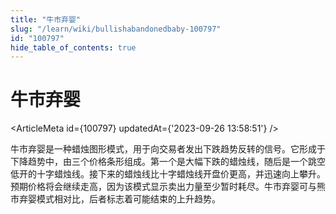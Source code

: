 ```yaml
---
title: "牛市弃婴"
slug: "/learn/wiki/bullishabandonedbaby-100797"
id: "100797"
hide_table_of_contents: true
---
```



# 牛市弃婴

<ArticleMeta id={100797} updatedAt={'2023-09-26 13:58:51'} />
<div className='border-solid border-b border-t-0 my-4 border-[var(--ifm-color-gray-300)]' />

牛市弃婴是一种蜡烛图形模式，用于向交易者发出下跌趋势反转的信号。它形成于下降趋势中，由三个价格条形组成。第一个是大幅下跌的蜡烛线，随后是一个跳空低开的十字蜡烛线。接下来的蜡烛线比十字蜡烛线开盘价更高，并迅速向上攀升。预期价格将会继续走高，因为该模式显示卖出力量至少暂时耗尽。牛市弃婴可与熊市弃婴模式相对比，后者标志着可能结束的上升趋势。
